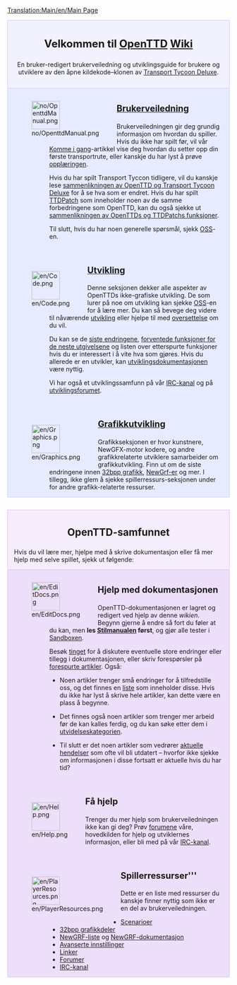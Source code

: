 [[Translation:Main/en/Main Page]]{{en/-}}
<div style="background-color: #f1f2fe; border: 1px solid #c7c8fe; margin: 0; padding: 1em 1em 1em 1em; text-align:center">
<div style="font-size:1.7em; font-weight:bold">Velkommen til <span class="plainlinks">[http://www.openttd.org/ OpenTTD]</span> [http://no.wikipedia.org/wiki/Wiki Wiki]
</div>
En bruker-redigert brukerveiledning og utviklingsguide for brukere og utviklere av den åpne kildekode–klonen av [[Main/no/Transport Tycoon Deluxe|Transport Tycoon Deluxe]].
</div>
<div style="background-color: #E7EBFF; border: 1px solid #c7c8fe; border-top:none; padding: 1em 1em 0em 1em; margin-bottom:2em">
<div style="float:left">[[File:no/OpenttdManual.png|64px]]</div>
<div style="margin-left:80px; margin-bottom:4em">
<div style="font-size:1.4em; font-weight:bold">[[Main/no/OpenTTD|Brukerveiledning]]</div>
Brukerveiledningen gir deg grundig informasjon om hvordan du spiller. Hvis du ikke har spilt før, vil vår [[Main/no/Komme i gang|Komme i gang]]-artikkel vise deg hvordan du setter opp din første transportrute, eller kanskje du har lyst å prøve [[Main/no/opplæringen|opplæringen]].

Hvis du har spilt Transport Tyccon  tidligere, vil du kanskje lese [[Main/no/Endringer fra TTD|sammenlikningen av OpenTTD og Transport Tycoon Deluxe]] for å se hva som er endret. Hvis du har spilt [[Main/no/TTDPatch|TTDPatch]] som inneholder noen av de samme forbedringene som OpenTTD, kan du også sjekke ut [[Main/no/sammenlikning av OpenTTDs og TTDPatchs funksjoner|sammenlikningen av OpenTTDs og TTDPatchs funksjoner]].

Til slutt, hvis du har noen generelle spørsmål, sjekk [[Main/no/OSS|OSS]]-en.
</div>

<div style="float:left">[[File:en/Code.png|64px]]</div>
<div style="margin-left:80px; margin-bottom:4em">
<div style="font-size:1.4em; font-weight:bold">[[Main/no/Utvikling|Utvikling]]</div>
Denne seksjonen dekker alle aspekter av OpenTTDs ikke-grafiske utvikling. De som lurer på noe om utvikling kan sjekke [[Main/no/OSS utvikling|OSS]]-en for å lære mer. Du kan så bevege deg videre til nåværende [[Main/no/utvikling|utvikling]] eller hjelpe til med [[Main/no/Internationalization|oversettelse]] om du vil.

Du kan se de [[Main/no/Nyere og nåværende utvikling|siste endringene]], [[Main/no/veikart|forventede funksjoner for de neste utgivelsene]] og listen over etterspurte funksjoner hvis du er interessert i å vite hva som gjøres. Hvis du allerede er en utvikler, kan [[Main/no/Utvikling Dokumentasjon|utviklingsdokumentasjonen]] være nyttig.

Vi har også et utviklingssamfunn på vår [[Main/no/IRC-kanal|IRC-kanal]] og på [http://www.tt-forums.net/viewforum.php?f=33 utviklingsforumet].
</div>

<div style="float:left">[[File:en/Graphics.png|64px]]</div>
<div style="margin-left:80px; margin-bottom:1em; min-height:64px">
<div style="font-size:1.4em; font-weight:bold">[[Main/no/Grafikkutvikling|Grafikkutvikling]]</div>
Grafikkseksjonen er hvor kunstnere, NewGFX-motor kodere, og andre grafikkrelaterte utviklere samarbeider om grafikkutvikling. Finn ut om de siste endringene innen [[Main/no/32bit Grafikk Utvikling|32bpp grafikk]], [[Main/no/NewGRF Dokumentasjon|NewGrf-er]] og mer. I tillegg, ikke glem å sjekke spillerressurs-seksjonen under for andre grafikk-relaterte ressurser.
</div>

</div>

<div style="background-color: #F5EDFC; border: 1px solid #E1BBFF; margin: 0; padding: 1em 1em 0em 1em;">
<div style="font-size:1.6em; font-weight:bold; text-align:center">OpenTTD-samfunnet</div>
Hvis du vil lære mer, hjelpe med å skrive dokumentasjon eller få mer hjelp med selve spillet, sjekk ut følgende:

</div>

<div style="background-color: #EDDEFA; border: 1px solid #E1BBFF; border-top:none; padding: 1em 1em 0em 1em;">

<div style="float:left">[[File:en/EditDocs.png|64px]]</div>
<div style="margin-left:80px; margin-bottom:4em">
<div style="font-size:1.4em; font-weight:bold">Hjelp med dokumentasjonen</div>
OpenTTD-dokumentasjonen er lagret og redigert ved hjelp av denne <em>wikien</em>. Begynn gjerne å endre så fort du føler at du kan, men '''les [[Main/no/Manual of Style|Stilmanualen]] først''', og gjør alle tester i [[Main/no/Sandbox|Sandboxen]].  

Besøk [[Main/no/Tinget|tinget]] for å diskutere eventuelle store endringer eller tillegg i dokumentasjonen, eller skriv forespørsler på [[Main/no/Etterspurte Artikler|forespurte artikler]]. Også:

*Noen artikler trenger små endringer for å tilfredstille oss, og det finnes en [[Category/no/For å gjøre|liste]] som inneholder disse. Hvis du ikke har lyst å skrive hele artikler, kan dette være en plass å begynne.

*Det finnes også noen artikler som trenger mer arbeid før de kan kalles ferdig, og du kan søke etter dem i [[Category/no/Artikler skal utvides|utvidelseskategorien]].

*Til slutt er det noen artikler som vedrører [[Category/no/Aktuelle hendelser|aktuelle hendelser]] som ofte vil bli utdatert – hvorfor ikke sjekke om informasjonen i disse fortsatt er aktuelle hvis du har tid?
</div>

<div style="float:left">[[File:en/Help.png|64px]]</div>
<div style="margin-left:80px; margin-bottom:4em">
<div style="font-size:1.4em; font-weight:bold">Få hjelp</div>
Trenger du mer hjelp som brukerveiledningen ikke kan gi deg? Prøv [http://www.tt-forums.net/viewforum.php?f=55 forumene] våre, hovedkilden for hjelp og utviklernes informasjon, eller bli med på vår [[Main/no/IRC-kanal|IRC-kanal]].
</div>

<div style="float:left">[[File:en/PlayerResources.png|64px]]</div>
<div style="margin-left:80px; margin-bottom:1em">
<div style="font-size:1.4em; font-weight:bold">Spillerressurser'''</div>
Dette er en liste med ressurser du kanskje finner nyttig som ikke er en del av brukerveiledningen.
*[[Main/no/Liste over spiller-laget scenarier|Scenarioer]]
*[[Main/no/Liste over nedlastbare 32bpp tjære|32bpp grafikkdeler]]
*[[Main/no/NewGRF List|NewGRF-liste]] og [[Main/no/NewGRF Dokumentasjon|NewGRF-dokumentasjon]]
*[[Main/no/Avanserte innstillinger|Avanserte innstillinger]]
*[[Main/no/Linker|Linker]]
*[http://www.tt-forums.net/viewforum.php?f=55 Forumer]
*[[Main/no/IRC-kanal|IRC-kanal]]
</div>
</div>
